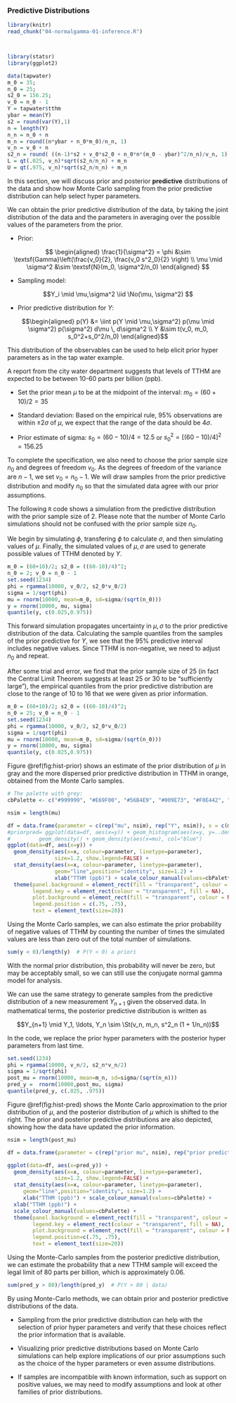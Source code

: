 
### Predictive Distributions {#sec:NG-predictive}

```r
library(knitr)
read_chunk("04-normalgamma-01-inference.R")
```

```r
```

```r

```

```r
library(statsr)
library(ggplot2)
```


```r
data(tapwater)
m_0 = 35; 
n_0 = 25; 
s2_0 = 156.25;
v_0 = n_0 - 1
Y = tapwater$tthm
ybar = mean(Y)
s2 = round(var(Y),1)
n = length(Y)
n_n = n_0 + n
m_n = round((n*ybar + n_0*m_0)/n_n, 1)
v_n = v_0 + n
s2_n = round( ((n-1)*s2 + v_0*s2_0 + n_0*n*(m_0 - ybar)^2/n_n)/v_n, 1)
L = qt(.025, v_n)*sqrt(s2_n/n_n) + m_n
U = qt(.975, v_n)*sqrt(s2_n/n_n) + m_n
```


In this section, we will discuss prior and posterior **predictive** distributions of the data and show how Monte Carlo sampling from the prior predictive distribution can help select hyper parameters.

We can obtain the prior predictive distribution of the data, by taking the joint distribution of the data and the parameters in averaging over the possible values of the parameters from the prior.

* Prior:

$$ \begin{aligned}
\frac{1}{\sigma^2} = \phi &\sim \textsf{Gamma}\left(\frac{v_0}{2}, \frac{v_0 s^2_0}{2} \right) \\
\mu \mid \sigma^2  &\sim  \textsf{N}(m_0, \sigma^2/n_0)
\end{aligned} $$

* Sampling model:

$$Y_i \mid \mu,\sigma^2 \iid \No(\mu, \sigma^2) $$

* Prior predictive distribution for $Y$:

$$\begin{aligned}
p(Y) &= \iint p(Y \mid \mu,\sigma^2) p(\mu \mid \sigma^2) p(\sigma^2) d\mu \, d\sigma^2 \\
Y &\sim t(v_0, m_0, s_0^2+s_0^2/n_0)
\end{aligned}$$

This distribution of the observables can be used to help elicit prior hyper parameters as in the tap water example.

A report from the city water department suggests that levels of TTHM are expected to be between 10-60 parts per billion (ppb).

* Set the prior mean $\mu$ to be at the midpoint of the interval: $m_0 = (60+10)/2 = 35$

* Standard deviation: Based on the empirical rule, 95% observations are within $\pm 2\sigma$ of $\mu$, we expect that the range of the data should be $4\sigma$.

* Prior estimate of sigma: $s_0 = (60-10)/4 = 12.5$ or $s_0^2 = [(60-10)/4]^2 = 156.25$

To complete the specification, we also need to choose the prior sample size $n_0$ and degrees of freedom $v_0$. As the degrees of freedom of the variance are $n-1$, we set $v_0 = n_0 - 1$. We will draw samples from the prior predictive distribution and modify $n_0$ so that the simulated data agree with our prior assumptions.

The following `R` code shows a simulation from the predictive distribution with the prior sample size of 2. Please note that the number of Monte Carlo simulations should not be confused with the prior sample size $n_0$.

We begin by simulating $\phi$, transfering $\phi$ to calculate $\sigma$, and then simulating values of $\mu$. Finally, the simulated values of $\mu,\sigma$ are used to generate possible values of TTHM denoted by $Y$.

```r
m_0 = (60+10)/2; s2_0 = ((60-10)/4)^2;
n_0 = 2; v_0 = n_0 - 1
set.seed(1234)
phi = rgamma(10000, v_0/2, s2_0*v_0/2)
sigma = 1/sqrt(phi)
mu = rnorm(10000, mean=m_0, sd=sigma/(sqrt(n_0)))
y = rnorm(10000, mu, sigma)
quantile(y, c(0.025,0.975))
```

This forward simulation propagates uncertainty in $\mu,\sigma$ to the prior predictive distribution of the data. Calculating the sample quantiles from the samples of the prior predictive for $Y$, we see that the 95% predictive interval includes negative values. Since TTHM is non-negative, we need to adjust $n_0$ and repeat.

After some trial and error, we find that the prior sample size of 25 (in fact the Central Limit Theorem suggests at least 25 or 30 to be "sufficiently large"), the empirical quantiles from the prior predictive distribution are close to the range of 10 to 16 that we were given as prior information.

```r
m_0 = (60+10)/2; s2_0 = ((60-10)/4)^2;
n_0 = 25; v_0 = n_0 - 1
set.seed(1234)
phi = rgamma(10000, v_0/2, s2_0*v_0/2)
sigma = 1/sqrt(phi)
mu = rnorm(10000, mean=m_0, sd=sigma/(sqrt(n_0)))
y = rnorm(10000, mu, sigma)
quantile(y, c(0.025,0.975))
```

Figure \@ref(fig:hist-prior) shows an estimate of the prior distribution of $\mu$ in gray and the more dispersed prior predictive distribution in TTHM in orange, obtained from the Monte Carlo samples.

```r
# The palette with grey:
cbPalette <- c("#999999", "#E69F00", "#56B4E9", "#009E73", "#F0E442", "#0072B2", "#D55E00", "#CC79A7")

nsim = length(mu)

df = data.frame(parameter = c(rep("mu", nsim), rep("Y", nsim)), x = c(mu, y))
#priorpred= ggplot(data=df, aes(x=y)) + geom_histogram(aes(x=y, y=..density..)) +
#         geom_density() + geom_density(aes(x=mu), col="blue")
ggplot(data=df, aes(x=y)) +
  geom_density(aes(x=x, colour=parameter, linetype=parameter),
               size=1.2, show.legend=FALSE) +
  stat_density(aes(x=x, colour=parameter, linetype=parameter),
               geom="line",position="identity", size=1.2) +
               xlab("TTHM (ppb)") + scale_colour_manual(values=cbPalette) +
  theme(panel.background = element_rect(fill = "transparent", colour = NA),
        legend.key = element_rect(colour = "transparent", fill = NA),
        plot.background = element_rect(fill = "transparent", colour = NA),
        legend.position = c(.75, .75),
        text = element_text(size=20))
```

Using the Monte Carlo samples, we can also estimate the prior probability of negative values of TTHM by counting the number of times the simulated values are less than zero out of the total number of simulations.

```r
sum(y < 0)/length(y)  # P(Y < 0) a priori
```

With the normal prior distribution, this probability will never be zero, but may be acceptably small, so we can still use the conjugate normal gamma model for analysis.

We can use the same strategy to generate samples from the predictive distribution of a new measurement $Y_{n+1}$ given the observed data. In mathematical terms, the posterior predictive distribution is written as

$$Y_{n+1} \mid Y_1, \ldots, Y_n \sim \St(v_n, m_n, s^2_n (1 + 1/n_n))$$

In the code, we replace the prior hyper parameters with the posterior hyper parameters from last time.

```r
set.seed(1234)
phi = rgamma(10000, v_n/2, s2_n*v_n/2)
sigma = 1/sqrt(phi)
post_mu = rnorm(10000, mean=m_n, sd=sigma/(sqrt(n_n)))
pred_y =  rnorm(10000,post_mu, sigma)
quantile(pred_y, c(.025, .975))
```

Figure \@ref(fig:hist-pred) shows the Monte Carlo approximation to the prior distribution of $\mu$, and the posterior distribution of $\mu$ which is shifted to the right. The prior and posterior predictive distributions are also depicted, showing how the data have updated the prior information.

```r

nsim = length(post_mu)

df = data.frame(parameter = c(rep("prior mu", nsim), rep("prior predictive Y", nsim), rep("posterior mu", nsim), rep("posterior predictive Y", nsim)), x = c(mu, y, post_mu, pred_y))

ggplot(data=df, aes(x=pred_y)) +
  geom_density(aes(x=x, colour=parameter, linetype=parameter),
               size=1.2, show.legend=FALSE) +
  stat_density(aes(x=x, colour=parameter, linetype=parameter),
     geom="line",position="identity", size=1.2) +
     xlab("TTHM (ppb)") + scale_colour_manual(values=cbPalette) +
  xlab("TTHM (ppb)") +
  scale_colour_manual(values=cbPalette) +
  theme(panel.background = element_rect(fill = "transparent", colour = NA),
        legend.key = element_rect(colour = "transparent", fill = NA),
        plot.background = element_rect(fill = "transparent", colour = NA),
        legend.position=c(.75, .75),
        text = element_text(size=20))
```

Using the Monte-Carlo samples from the posterior predictive distribution, we can estimate the probability that a new TTHM sample will exceed the legal limit of 80 parts per billion, which is approximately 0.06.

```r
sum(pred_y > 80)/length(pred_y)  # P(Y > 80 | data)
```

By using Monte-Carlo methods, we can obtain prior and posterior predictive distributions of the data.

* Sampling from the prior predictive distribution can help with the selection of prior hyper parameters and verify that these choices reflect the prior information that is available.

* Visualizing prior predictive distributions based on Monte Carlo simulations can help explore implications of our prior assumptions such as the choice of the hyper parameters or even assume distributions.

* If samples are incompatible with known information, such as support on positive values, we may need to modify assumptions and look at other families of prior distributions.
